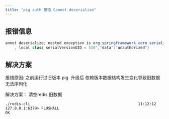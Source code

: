 ```yaml
---
title: "pig auth 报错 Cannot deserialize"
---
```




## 报错信息


```java
annot deserialize; nested exception is org.springframework.core.serializer.support.SerializationFailedException: Failed to deserialize payload. Is the byte array a result of corresponding serialization for DefaultDeserializer?; nested exception is java.io.InvalidClassException: org.springframework.security.core.userdetails.User; local class incompatible: stream classdesc serialVersionUID = 540
    , local class serialVersionUID = 530","data":"unauthorized"}
```





## 解决方案
报错原因: 之前运行过旧版本 pig  升级后 依赖版本数据结构发生变化导致旧数据无法序列化



解决方案： 清空redis 旧数据



```shell
./redis-cli                                                11:12:12
127.0.0.1:6379> FLUSHALL
OK
```

